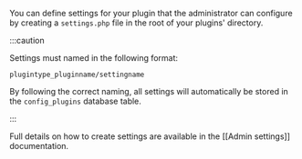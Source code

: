 You can define settings for your plugin that the administrator can configure by creating a `settings.php` file in the root of your plugins' directory.

:::caution

Settings must named in the following format:

```
plugintype_pluginname/settingname
```

By following the correct naming, all settings will automatically be stored in the `config_plugins` database table.

:::

Full details on how to create settings are available in the [[Admin settings]] documentation.
